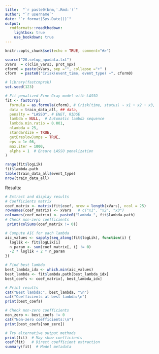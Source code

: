 ```yaml
---
title:  "`r paste0(bnm,'.Rmd:')`"
author: "`r username`"
date: "`r format(Sys.Date())`"
output:
  rmdformats::readthedown:
    lightbox: true
    use_bookdown: true
---
```


<!-- SETUP  -->

```r
knitr::opts_chunk$set(echo = TRUE, comment="#>")
```

```r
source("20.setup_npxdata.txt")
xVars  = c(clin_vars3, prot_npx)
cform0 = paste(xVars, sep ="", collapse ="+" )
cform  = paste0("Crisk(event_time, event_type) ~", cform0)
```

```r
# library(fastcmprsk)
set.seed(123)

# Fit penalized Fine-Gray model with LASSO
fit <- fastCrrp(
  formula = as.formula(cform), # Crisk(time, status) ~ x1 + x2 + x3,
  data = train_data_all, ## data,
  penalty = "LASSO", # ENET, RIDGE
  lambda = NULL,  # Automatic lambda sequence
  lambda.min.ratio = 0.001,
  nlambda = 25,
  standardize = TRUE,
  getBreslowJumps = TRUE,
  eps = 1e-06,
  max.iter = 1000,
  alpha = 1  # Ensure LASSO penalization
)
```

```r
 
range(fit$logLik)
fit$lambda.path
table(train_data_all$event_type)
nrow(train_data_all)
```


Results:

```r
# Extract and display results
# Coefficients matrix
coef_matrix <- matrix(fit$coef, nrow = length(xVars), ncol = 25)
rownames(coef_matrix) <- xVars   # c("x1", "x2", "x3")
colnames(coef_matrix) <- paste0("lambda_", fit$lambda.path)
# Check non-zero coefficients
 print(colSums(coef_matrix != 0))

# Compute AIC for each lambda
aic_values <- sapply(seq_along(fit$logLik), function(i) {
  loglik <- fit$logLik[i]
  n_param <- sum(coef_matrix[, i] != 0)
  -2 * loglik + 2 * n_param
})

# Find best lambda
best_lambda_idx <- which.min(aic_values)
best_lambda <- fit$lambda.path[best_lambda_idx]
best_coefs <- coef_matrix[, best_lambda_idx]

# Print results
cat("Best lambda:", best_lambda, "\n")
cat("Coefficients at best lambda:\n")
print(best_coefs)

# Check non-zero coefficients
non_zero <- best_coefs != 0
cat("Non-zero coefficients:\n")
print(best_coefs[non_zero])

# Try alternative output methods
print(fit)  # May show coefficients
coef(fit)   # Direct coefficient extraction
summary(fit)  # Model metadata
```
